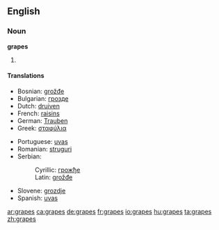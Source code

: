 ==English==

===Noun===
'''grapes'''

# {{plural of|[[grape]]}}

====Translations====
{{top}}
* Bosnian: [[grožđe#Bosnian|grožđe]] {{n|p}}
* Bulgarian: [[грозде]] {{n|p}}
* Dutch: [[druiven]] {{f|p}}
* French: [[raisins]] {{m|p}}
* German: [[Trauben]] {{f|p}}
* Greek: [[σταφύλια]]
{{mid}}
* Portuguese: [[uvas]] {{f|p}}
* Romanian: [[struguri]] {{m|p}}
* Serbian:
*: Cyrillic: [[грожђе#Serbian|грожђе]] {{n}} {{p}}
*: Latin: [[grožđe#Serbian|grožđe]] {{n}} {{p}}
* Slovene: [[grozdje]] {{n|p}}
* Spanish: [[uvas]] {{f|p}}
{{bottom}}

[[ar:grapes]]
[[ca:grapes]]
[[de:grapes]]
[[fr:grapes]]
[[io:grapes]]
[[hu:grapes]]
[[ta:grapes]]
[[zh:grapes]]